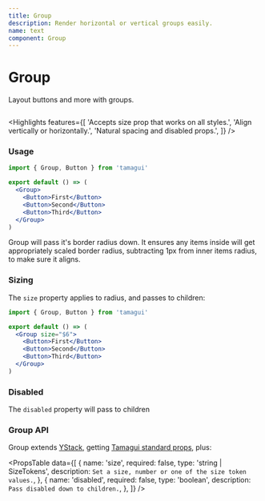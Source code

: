 ```yaml
---
title: Group
description: Render horizontal or vertical groups easily.
name: text
component: Group
---
```


# Group

<Description>Layout buttons and more with groups.</Description>

<HeroContainer demoMultiple>
  <GroupDemo />
</HeroContainer>

```jsx hero template=Group

```

<Highlights
  features={[
    'Accepts size prop that works on all styles.',
    'Align vertically or horizontally.',
    'Natural spacing and disabled props.',
  ]}
/>

### Usage

```jsx
import { Group, Button } from 'tamagui'

export default () => (
  <Group>
    <Button>First</Button>
    <Button>Second</Button>
    <Button>Third</Button>
  </Group>
)
```

Group will pass it's border radius down. It ensures any items inside will get appropriately scaled border radius, subtracting 1px from inner items radius, to make sure it aligns.

### Sizing

The `size` property applies to radius, and passes to children:

```jsx
import { Group, Button } from 'tamagui'

export default () => (
  <Group size="$6">
    <Button>First</Button>
    <Button>Second</Button>
    <Button>Third</Button>
  </Group>
)
```

### Disabled

The `disabled` property will pass to children

<HeroContainer>
  <GroupDisabledDemo />
</HeroContainer>

### Group API

Group extends [YStack](/docs/components/stacks), getting [Tamagui standard props](/docs/intro/props), plus:

<PropsTable
  data={[
    {
      name: 'size',
      required: false,
      type: 'string | SizeTokens',
      description: `Set a size, number or one of the size token values.`,
    },
    {
      name: 'disabled',
      required: false,
      type: 'boolean',
      description: `Pass disabled down to children.`,
    },
  ]}
/>
